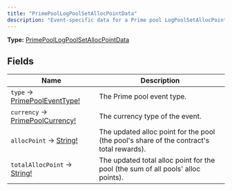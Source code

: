 ```yaml
---
title: "PrimePoolLogPoolSetAllocPointData"
description: "Event-specific data for a Prime pool LogPoolSetAllocPoint transaction."
---
```


**Type:** [PrimePoolLogPoolSetAllocPointData](/api-reference/types/primepoollogpoolsetallocpointdata)

## Fields

| Name | Description |
|------|-------------|
| `type` → [PrimePoolEventType!](/api-reference/types/primepooleventtype) | The Prime pool event type. |
| `currency` → [PrimePoolCurrency!](/api-reference/types/primepoolcurrency) | The currency type of the event. |
| `allocPoint` → [String!](/api-reference/types/string) | The updated alloc point for the pool (the pool's share of the contract's total rewards). |
| `totalAllocPoint` → [String!](/api-reference/types/string) | The updated total alloc point for the pool (the sum of all pools' alloc points). |

